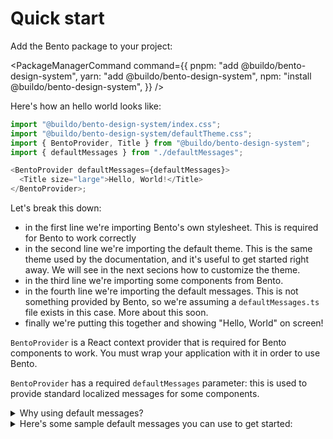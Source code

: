 
# Quick start

Add the Bento package to your project:

<PackageManagerCommand
  command={{
    pnpm: "add @buildo/bento-design-system",
    yarn: "add @buildo/bento-design-system",
    npm: "install @buildo/bento-design-system",
  }}
/>

Here's how an hello world looks like:

```ts
import "@buildo/bento-design-system/index.css";
import "@buildo/bento-design-system/defaultTheme.css";
import { BentoProvider, Title } from "@buildo/bento-design-system";
import { defaultMessages } from "./defaultMessages";

<BentoProvider defaultMessages={defaultMessages}>
  <Title size="large">Hello, World!</Title>
</BentoProvider>;
```

Let's break this down:

- in the first line we're importing Bento's own stylesheet. This is required for Bento to work correctly
- in the second line we're importing the default theme. This is the same theme used by the documentation,
  and it's useful to get started right away. We will see in the next secions how to customize the theme.
- in the third line we're importing some components from Bento.
- in the fourth line we're importing the default messages. This is not something provided by Bento, so we're assuming a `defaultMessages.ts` file exists in this case. More about this soon.
- finally we're putting this together and showing "Hello, World" on screen!

`BentoProvider` is a React context provider that is required for Bento components to work. You must wrap your application with it in order to use Bento.

`BentoProvider` has a required `defaultMessages` parameter: this is used to provide standard localized messages for some components.

<details>
  <summary>Why using default messages?</summary>

Bento components are entirely agnostic when it comes to localization: all components accept the
text to be display to the user as props.

Some specific props, however, are very repetitive and would be too tedious to pass them as props
every time you use the component. Think of messages like `"No options"` when a `SelectField` has no options to show or
accessibility labels like "Close", which are used to describe actions on icons.

Without the default messages, for example, you would need to pass `dismissButtonLabel` every time you use `Chip`:

```tsx
<Chip label={label} color={color} dismissButtonLabel={dismissButtonLabel} />
```

whereas default messages allow Bento to make `dismissButtonLabel` optional, and let you override it only if needed:

```tsx
// This uses the default message for `dismissButtonLabel`
<Chip label={label} color={color} />

// This overrides the default message
<Chip label={label} color={color} dismissButtonLabel={myCustomDismissLabel} />
```

</details>

<details>
  <summary>Here's some sample default messages you can use to get started:</summary>

<CodeBlock language="tsx" title="my-project/app/src/defaultMessages.ts">
  {defaultMessages}
</CodeBlock>

</details>

